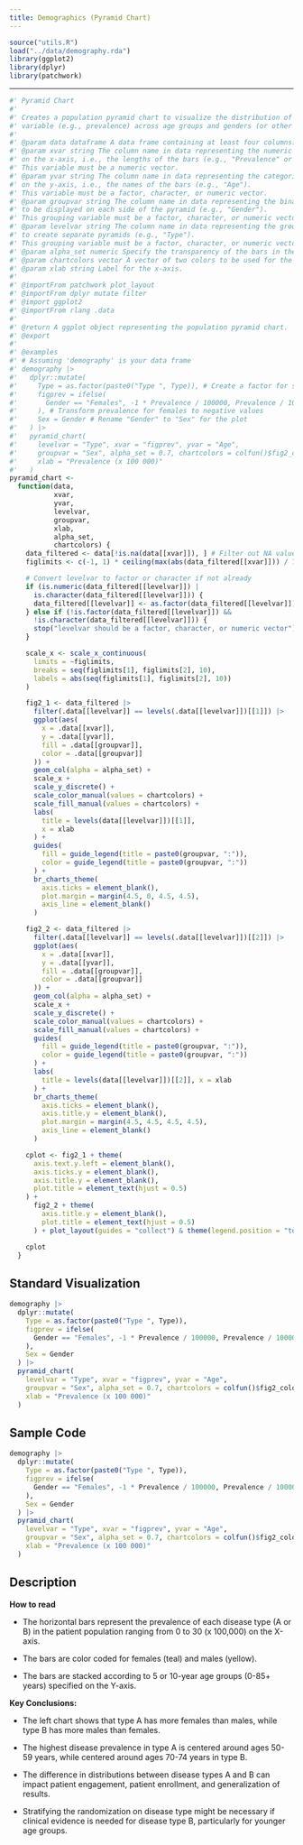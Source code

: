 ```yaml
---
title: Demographics (Pyramid Chart)
---
```


```r
source("utils.R")
load("../data/demography.rda")
library(ggplot2)
library(dplyr)
library(patchwork)
```

------------------------------------------------------------------------

```r
#' Pyramid Chart
#'
#' Creates a population pyramid chart to visualize the distribution of a demographic
#' variable (e.g., prevalence) across age groups and genders (or other binary groups).
#'
#' @param data dataframe A data frame containing at least four columns: x-axis variable, y-axis variable, and two grouping variables.
#' @param xvar string The column name in data representing the numeric values to be plotted
#' on the x-axis, i.e., the lengths of the bars (e.g., "Prevalence" or a transformed version of it).
#' This variable must be a numeric vector.
#' @param yvar string The column name in data representing the categories to be plotted
#' on the y-axis, i.e., the names of the bars (e.g., "Age").
#' This variable must be a factor, character, or numeric vector.
#' @param groupvar string The column name in data representing the binary groups
#' to be displayed on each side of the pyramid (e.g., "Gender").
#' This grouping variable must be a factor, character, or numeric vector with two levels.
#' @param levelvar string The column name in data representing the grouping variable
#' to create separate pyramids (e.g., "Type").
#' This grouping variable must be a factor, character, or numeric vector.
#' @param alpha_set numeric Specify the transparency of the bars in the chart (between 0 and 1).
#' @param chartcolors vector A vector of two colors to be used for the two sides of the pyramid.
#' @param xlab string Label for the x-axis.
#'
#' @importFrom patchwork plot_layout
#' @importFrom dplyr mutate filter
#' @import ggplot2
#' @importFrom rlang .data
#'
#' @return A ggplot object representing the population pyramid chart.
#' @export
#'
#' @examples
#' # Assuming 'demography' is your data frame
#' demography |>
#'   dplyr::mutate(
#'     Type = as.factor(paste0("Type ", Type)), # Create a factor for separate pyramids
#'     figprev = ifelse(
#'       Gender == "Females", -1 * Prevalence / 100000, Prevalence / 100000
#'     ), # Transform prevalence for females to negative values
#'     Sex = Gender # Rename "Gender" to "Sex" for the plot
#'   ) |>
#'   pyramid_chart(
#'     levelvar = "Type", xvar = "figprev", yvar = "Age",
#'     groupvar = "Sex", alpha_set = 0.7, chartcolors = colfun()$fig2_colors,
#'     xlab = "Prevalence (x 100 000)"
#'   )
pyramid_chart <-
  function(data,
           xvar,
           yvar,
           levelvar,
           groupvar,
           xlab,
           alpha_set,
           chartcolors) {
    data_filtered <- data[!is.na(data[[xvar]]), ] # Filter out NA values
    figlimits <- c(-1, 1) * ceiling(max(abs(data_filtered[[xvar]])) / 10) * 10

    # Convert levelvar to factor or character if not already
    if (is.numeric(data_filtered[[levelvar]]) |
      is.character(data_filtered[[levelvar]])) {
      data_filtered[[levelvar]] <- as.factor(data_filtered[[levelvar]])
    } else if (!is.factor(data_filtered[[levelvar]]) &&
      !is.character(data_filtered[[levelvar]])) {
      stop("levelvar should be a factor, character, or numeric vector")
    }

    scale_x <- scale_x_continuous(
      limits = ~figlimits,
      breaks = seq(figlimits[1], figlimits[2], 10),
      labels = abs(seq(figlimits[1], figlimits[2], 10))
    )

    fig2_1 <- data_filtered |>
      filter(.data[[levelvar]] == levels(.data[[levelvar]])[[1]]) |>
      ggplot(aes(
        x = .data[[xvar]],
        y = .data[[yvar]],
        fill = .data[[groupvar]],
        color = .data[[groupvar]]
      )) +
      geom_col(alpha = alpha_set) +
      scale_x +
      scale_y_discrete() +
      scale_color_manual(values = chartcolors) +
      scale_fill_manual(values = chartcolors) +
      labs(
        title = levels(data[[levelvar]])[[1]],
        x = xlab
      ) +
      guides(
        fill = guide_legend(title = paste0(groupvar, ":")),
        color = guide_legend(title = paste0(groupvar, ":"))
      ) +
      br_charts_theme(
        axis.ticks = element_blank(),
        plot.margin = margin(4.5, 0, 4.5, 4.5),
        axis_line = element_blank()
      )

    fig2_2 <- data_filtered |>
      filter(.data[[levelvar]] == levels(.data[[levelvar]])[[2]]) |>
      ggplot(aes(
        x = .data[[xvar]],
        y = .data[[yvar]],
        fill = .data[[groupvar]],
        color = .data[[groupvar]]
      )) +
      geom_col(alpha = alpha_set) +
      scale_x +
      scale_y_discrete() +
      scale_color_manual(values = chartcolors) +
      scale_fill_manual(values = chartcolors) +
      guides(
        fill = guide_legend(title = paste0(groupvar, ":")),
        color = guide_legend(title = paste0(groupvar, ":"))
      ) +
      labs(
        title = levels(data[[levelvar]])[[2]], x = xlab
      ) +
      br_charts_theme(
        axis.ticks = element_blank(),
        axis.title.y = element_blank(),
        plot.margin = margin(4.5, 4.5, 4.5, 4.5),
        axis_line = element_blank()
      )

    cplot <- fig2_1 + theme(
      axis.text.y.left = element_blank(),
      axis.ticks.y = element_blank(),
      axis.title.y = element_blank(),
      plot.title = element_text(hjust = 0.5)
    ) +
      fig2_2 + theme(
        axis.title.y = element_blank(),
        plot.title = element_text(hjust = 0.5)
      ) + plot_layout(guides = "collect") & theme(legend.position = "top")

    cplot
  }
```

::: panel-tabset
## Standard Visualization

```r
demography |>
  dplyr::mutate(
    Type = as.factor(paste0("Type ", Type)),
    figprev = ifelse(
      Gender == "Females", -1 * Prevalence / 100000, Prevalence / 100000
    ),
    Sex = Gender
  ) |>
  pyramid_chart(
    levelvar = "Type", xvar = "figprev", yvar = "Age",
    groupvar = "Sex", alpha_set = 0.7, chartcolors = colfun()$fig2_colors,
    xlab = "Prevalence (x 100 000)"
  )
```

## Sample Code

```r
demography |>
  dplyr::mutate(
    Type = as.factor(paste0("Type ", Type)),
    figprev = ifelse(
      Gender == "Females", -1 * Prevalence / 100000, Prevalence / 100000
    ),
    Sex = Gender
  ) |>
  pyramid_chart(
    levelvar = "Type", xvar = "figprev", yvar = "Age",
    groupvar = "Sex", alpha_set = 0.7, chartcolors = colfun()$fig2_colors,
    xlab = "Prevalence (x 100 000)"
  )
```

## Description

**How to read**

-   The horizontal bars represent the prevalence of each disease type (A or B) in the patient population ranging from 0 to 30 (x 100,000) on the X-axis.

-   The bars are color coded for females (teal) and males (yellow).

-   The bars are stacked according to 5 or 10-year age groups (0-85+ years) specified on the Y-axis.

**Key Conclusions:**

-   The left chart shows that type A has more females than males, while type B has more males than females.

-   The highest disease prevalence in type A is centered around ages 50-59 years, while centered around ages 70-74 years in type B.

-   The difference in distributions between disease types A and B can impact patient engagement, patient enrollment, and generalization of results.

-   Stratifying the randomization on disease type might be necessary if clinical evidence is needed for disease type B, particularly for younger age groups.

:::
